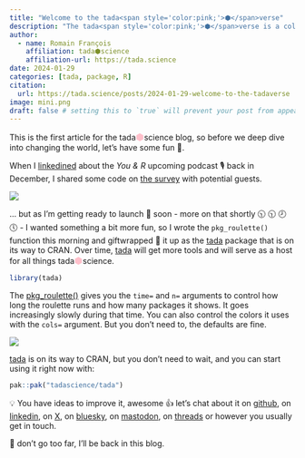 ```yaml
---
title: "Welcome to the tada<span style='color:pink;'>⬢</span>verse"
description: "The tada<span style='color:pink;'>⬢</span>verse is a collection of 1 opinionated package for tada<span style='color:pink;'>⬢</span>science. Developed by the tada<span style='color:pink;'>⬢</span>science team of 😷 1, the tada<span style='color:pink;'>⬢</span>verse is built to flip and spin data 📊 into tada 🎉."
author:
  - name: Romain François
    affiliation: tada⬢science
    affiliation-url: https://tada.science
date: 2024-01-29
categories: [tada, package, R]
citation: 
  url: https://tada.science/posts/2024-01-29-welcome-to-the-tadaverse
image: mini.png
draft: false # setting this to `true` will prevent your post from appearing on your listing page until you're ready!
---
```


This is the first article for the tada[⬢]{style="color:pink; font-size: 120%"}science blog, so before we deep dive into changing the world, let's have some fun 🛝.

When I [linkedined](https://www.linkedin.com/posts/romain-francois_im-happy-to-share-so-lets-do-some-activity-7142468020257386496-ZjC_) about the *You & R* upcoming podcast 🎙️ back in December, I shared some code on [the survey](https://bit.ly/you-and-R) with potential guests.

![](survey.png){fig-align="center"}

... but as I'm getting ready to launch 🚀 soon - more on that shortly 🕥 🕥 🕗 🕔 - I wanted something a bit more fun, so I wrote the `pkg_roulette()` function this morning and giftwrapped 🎁 it up as the [tada](https://tada.tada.science) package that is on its way to CRAN. Over time, [tada](https://tada.tada.science) will get more tools and will serve as a host for all things tada[⬢]{style="color:pink; font-size: 120%"}science.

```r
library(tada)
```

The [pkg_roulette()](http://tada.tada.science/reference/pkg_roulette.html) gives you the `time=` and `n=` arguments to control how long the roulette runs and how many packages it shows. It goes increasingly slowly during that time. You can also control the colors it uses with the `cols=` argument. But you don't need to, the defaults are fine.

![](roulette.gif)

[tada](https://tada.tada.science) is on its way to CRAN, but you don't need to wait, and you can start using it right now with:

```r
pak::pak("tadascience/tada")
```

💡 You have ideas to improve it, awesome 👍 let's chat about it on [github](https://github.com/tadascience/tada), on [linkedin](https://www.linkedin.com/posts/romain-francois_welcome-to-the-tadaverse-i-played-activity-7157690935936499713-gxoA), on [X](https://x.com/romain_francois/status/1751951394439913520?s=20), on [bluesky](https://bsky.app/profile/romainfrancois.bsky.social/post/3kk4ov2vgs52v), on [mastodon](https://mastodon.social/@romainfrancois/111839335940660715), on [threads](https://www.threads.net/@romain_francois) or however you usually get in touch.

🦘 don't go too far, I'll be back in this blog.
